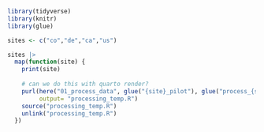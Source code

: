 ```r
library(tidyverse)
library(knitr)
library(glue)

sites <- c("co","de","ca","us")

sites |>
  map(function(site) {
    print(site)
    
    # can we do this with quarto render?
    purl(here("01_process_data", glue("{site}_pilot"), glue("process_{site}.qmd")), 
         output= "processing_temp.R")
    source("processing_temp.R")
    unlink("processing_temp.R")
  })
```

